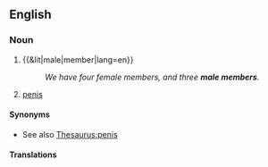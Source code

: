 ==English==

===Noun===
{{en-noun}}

# {{&lit|male|member|lang=en}}
#: ''We have four female members, and three '''male members'''.''
# {{lb|en|euphemistic}} [[penis]]

====Synonyms====
* See also [[Thesaurus:penis]]

====Translations====
{{trans-see|penis}}